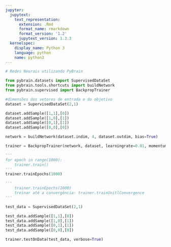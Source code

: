 ```yaml
---
jupyter:
  jupytext:
    text_representation:
      extension: .Rmd
      format_name: rmarkdown
      format_version: '1.2'
      jupytext_version: 1.3.3
  kernelspec:
    display_name: Python 3
    language: python
    name: python3
---
```


```python
# Redes Neurais utilizando PyBrain

from pybrain.datasets import SupervisedDataSet
from pybrain.tools.shortcuts import buildNetwork
from pybrain.supervised import BackpropTrainer
```

```python
#dimensões dos vetores de entrada e do objetivo
dataset = SupervisedDataSet(2,1)

dataset.addSample([1,1],[0])
dataset.addSample([1,0],[1])
dataset.addSample([0,1],[1])
dataset.addSample([0,0],[0])
```

```python
network = buildNetwork(dataset.indim, 4, dataset.outdim, bias=True)
```

```python
trainer = BackpropTrainer(network, dataset, learningrate=0.01, momentum=0.99)

'''
for epoch in range(1000):
    trainer.train()
'''
trainer.trainEpochs(1000)

'''
    trainer.trainEpochs(1000)
    treinar até a convergência: trainer.trainUnitlConvergence
'''
```

```python
test_data = SupervisedDataSet(2,1)

test_data.addSample([1,1],[0])
test_data.addSample([1,0],[1])
test_data.addSample([0,1],[1])
test_data.addSample([0,0],[0])

trainer.testOnData(test_data, verbose=True)
```
